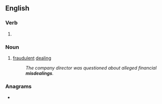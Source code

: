 ==English==

===Verb===
{{head|en|verb form}}

# {{present participle of|en|misdeal|nocat=1}}

===Noun===
{{en-noun}}

# [[fraudulent]] [[dealing]]
#: ''The company director was questioned about alleged financial '''misdealings'''.''

===Anagrams===
* {{anagrams|en|a=adegiilmns|misaligned|misleading}}